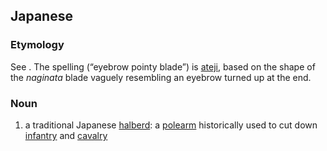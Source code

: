 ==Japanese==
{{ja-kanjitab|眉|尖|刀}}

===Etymology===
See {{ja-l|薙刀}}. The {{lang|ja|眉尖刀}} spelling (“eyebrow pointy blade”) is [[ateji]], based on the shape of the ''naginata'' blade vaguely resembling an eyebrow turned up at the end.

===Noun===
{{ja-noun|なぎなた}}

# {{alternative spelling of|lang=ja|sort=なぎなた|薙刀|dot=:}} {{lb|ja|sort=なぎなた|weaponry}} a traditional Japanese [[halberd]]: a [[polearm]] historically used to cut down [[infantry]] and [[cavalry]]